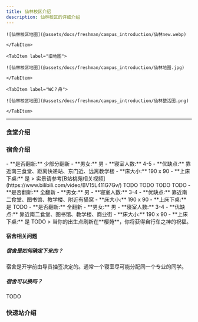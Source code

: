 ```yaml
---
title: 仙林校区介绍
description: 仙林校区的详细介绍
---
```





<Tabs>
    <TabItem label="新地图">

    ![仙林校区地图](@assets/docs/freshman/campus_introduction/仙林new.webp)

    </TabItem>

    <TabItem label="旧地图">

    ![仙林校区地图](@assets/docs/freshman/campus_introduction/仙林地图.jpg)

    </TabItem>
  
    <TabItem label="WC？舟">

    ![仙林校区地图](@assets/docs/freshman/campus_introduction/仙林整活图.png)

    </TabItem>

</Tabs>



---

### 食堂介绍

### 宿舍介绍


<Tabs>
  <TabItem label="桃苑">
    - **是否翻新:** 少部分翻新
    - **男女:** 男
    - **寝室人数:** 4-5
    - **优缺点:** 靠近南三食堂、距离快递站、东门近、远离教学楼
    - **床大小:** 190 x 90
    - **上床下桌:** 是
  > 实景请参考[B站桃苑相关视频](https://www.bilibili.com/video/BV15L411G7Gv/)

  </TabItem>

  <TabItem label="荷苑">
    TODO
  </TabItem>
  
  <TabItem label="桂苑">
    TODO
  </TabItem>

  <TabItem label="柳苑">
    TODO
  </TabItem>

  <TabItem label="李苑">
    TODO
  </TabItem>

  <TabItem label="菊苑">
    - **是否翻新:** 全翻新
    - **男女:** 男
    - **寝室人数:** 3-4
    - **优缺点:** 靠近南二食堂、图书馆、教学楼、附近有猫窝
    - **床大小:** 190 x 90
    - **上床下桌:** 是

  </TabItem>

  <TabItem label="竹苑">
    TODO
  </TabItem>

  <TabItem label="兰苑">
    - **是否翻新:** 全翻新
    - **男女:** 男
    - **寝室人数:** 3-4
    - **优缺点:** 靠近南二食堂、图书馆、教学楼、商业街
    - **床大小:** 190 x 90
    - **上床下桌:** 是
  </TabItem>

  <TabItem label="梅苑">
    TODO
  </TabItem>

  <TabItem label="樱苑">
    > 当你的出生点刷新在**樱苑**，你将获得自行车之神的祝福。
  </TabItem>
</Tabs>


#### 宿舍相关问题


##### 宿舍是如何确定下来的？
宿舍是开学前由导员抽签决定的。通常一个寝室尽可能分配同一个专业的同学。

##### 宿舍可以换吗？
TODO
### 快递站介绍

<ImageComponent />